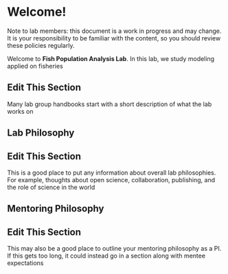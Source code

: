 <!-- NOTE: do not re-name this file!  It has to be called index.qmd -->

# Welcome! {.unnumbered}
::: callout-note
Note to lab members: this document is a work in progress and may change.
It is your responsibility to be familiar with the content, so you should review these policies regularly.
:::

Welcome to **Fish Population Analysis Lab**.
In this lab, we study modeling applied on fisheries

::: callout-important
## Edit This Section

Many lab group handbooks start with a short description of what the lab works on
:::

## Lab Philosophy

::: callout-important
## Edit This Section

This is a good place to put any information about overall lab philosophies.
For example, thoughts about open science, collaboration, publishing, and the role of science in the world
:::

## Mentoring Philosophy
::: callout-important
## Edit This Section

This may also be a good place to outline your mentoring philosophy as a PI.
If this gets too long, it could instead go in a section along with mentee expectations
:::
